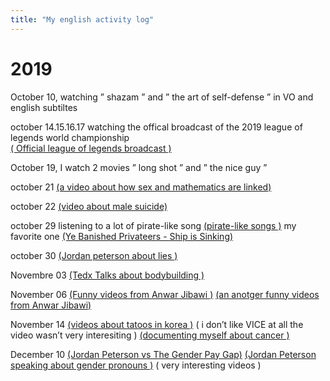 ```yaml
---
title: "My english activity log"
---
```

# 2019

October 10, watching " shazam " and " the art of self-defense " in VO and english subtiltes 

october 14.15.16.17 watching the offical broadcast of the 2019 league of legends world championship  
[( Official league of legends broadcast )](https://www.twitch.tv/riotgames)

October 19, I watch 2 movies  " long shot " and " the nice guy " 

october 21 [(a video about how sex and mathematics are linked)](https://www.youtube.com/watch?v=H2vN2QXZGnc)

october 22 [(video about male suicide)](https://www.youtube.com/watch?v=Q3WDw-DBKLA) 

october 29  listening to a lot of pirate-like song 
[(pirate-like songs )](https://www.youtube.com/watch?v=EiV0PSfBics&list=PLw1XxchskYzzU6GcuPk12TNQ_wUjSQqdW) 
my favorite one [(Ye Banished Privateers - Ship is Sinking)](https://www.youtube.com/watch?v=ZBfvlyEgqZk&list=PLw1XxchskYzzU6GcuPk12TNQ_wUjSQqdW&index=10) 

october 30 [(Jordan peterson about lies )](https://www.youtube.com/watch?v=JjfClL6nogo) 

Novembre 03 [(Tedx Talks about bodybuilding )](https://www.youtube.com/watch?v=CR5krXHkr2I)

November 06 [(Funny videos from Anwar Jibawi )](https://www.youtube.com/watch?v=Mh_4EO_Qb5s)
            [(an anotger funny videos from Anwar Jibawi)](https://www.youtube.com/watch?v=g4BLENR3OFM&feature=youtu.be&fbclid=IwAR3OaTqx7tSSUWGi3KQFtXuU5KYe6StfaAiFVj2FUSAIH2Q1JGLlj6hEa2c)

November 14 [(videos about tatoos in korea )](https://www.youtube.com/watch?v=wHCo0Iwra0I) ( i don't like VICE at all the video wasn't very interesiting )
 [(documenting myself about cancer )](https://www.bordet.be/en/blood-cancer)
 
December 10 [(Jordan Peterson vs The Gender Pay Gap)](https://www.youtube.com/watch?v=Xg2psply4no) [(Jordan Peterson speaking about gender pronouns )](https://www.youtube.com/watch?v=Xg2psply4no) ( very interesting videos )
